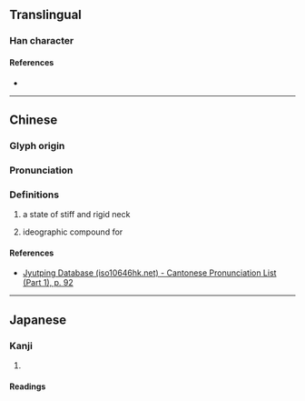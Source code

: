 {{character info}}
==Translingual==

===Han character===
{{Han char|rn=38|rad=女|as=06|sn=9|four=47420|canj=VBMR|ids=⿰女同}}

====References====
* {{Han ref|kx=0259.190|dkj=06203|dj=0525.190|hdz=21044.060|uh=59DB|ud=23003|bh=CE6F|bd=52847}}

----

==Chinese==
{{zh-forms}}

===Glyph origin===
{{Han etym}}

===Pronunciation===
{{zh-pron
|m=dòng
|c=dung6
|mc=y
|oc=y
|cat=
}}

===Definitions===
{{zh-hanzi}}

# {{zh-historical-dict}} a state of stiff and rigid neck
# {{lb|zh|neologism|LGBT}} ideographic compound for {{zh-m|女同|t=lesbian}}

====References====
* [http://www.iso10646hk.net/jp/document/download.jsp Jyutping Database (iso10646hk.net) - Cantonese Pronunciation List (Part 1), p. 92]

----

==Japanese==

===Kanji===
{{ja-kanji|grade=|rs=女06}}

# {{rfdef|ja|sort=女06}}

====Readings====
{{ja-readings|on=[[とう]] (tō), [[ず]] (zu)|kun=}}